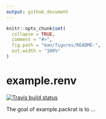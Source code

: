 ```yaml
---
output: github_document
---
```


<!-- README.md is generated from README.Rmd. Please edit that file -->

```r
knitr::opts_chunk$set(
  collapse = TRUE,
  comment = "#>",
  fig.path = "man/figures/README-",
  out.width = "100%"
)
```
# example.renv

<!-- badges: start -->
[![Travis build status](https://travis-ci.org/nikolase90/example.renv.svg?branch=master)](https://travis-ci.org/nikolase90/example.renv)
<!-- badges: end -->

The goal of example.packrat is to ...

